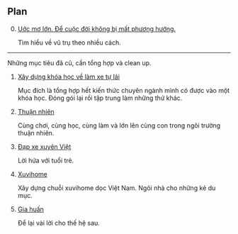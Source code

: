## Plan

0. [Uớc mơ lớn. Để cuộc đời không bị mất phương hướng.](/projects/bigger_dream)

    Tìm hiểu về vũ trụ theo nhiều cách.

---

Những mục tiêu đã cũ, cần tổng hợp và clean up.

1. [Xây dựng khóa học về làm xe tự lái](/projects/embedded_python_course)

    Mục đích là tổng hợp hết kiến thức chuyên ngành mình có được vào một khóa học. Đóng gói lại rồi tập trung làm những thứ khác.

2. [Thuận nhiên](/projects/thuan_nhien)

    Cùng chơi, cùng học, cùng làm và lớn lên cùng con trong ngôi trường thuận nhiên.

3. [Đạp xe xuyên Việt](/projects/dapxexuyenviet)

    Lời hứa với tuổi trẻ.

4. [Xuvihome](/projects/xuvihome)

    Xây dựng chuỗi xuvihome dọc Việt Nam. Ngôi nhà cho những kẻ du mục.

5. [Gia huấn](/projects/family)

    Để lại vài lời cho thế hệ sau.
